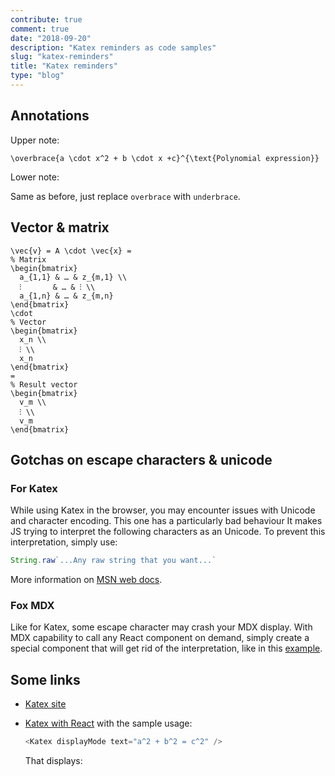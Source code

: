 ```yaml
---
contribute: true
comment: true
date: "2018-09-20"
description: "Katex reminders as code samples"
slug: "katex-reminders"
title: "Katex reminders"
type: "blog"
---
```



## Annotations
Upper note:
<Katex displayMode text='\overbrace{a \cdot x^2 + b \cdot x +c}^{\text{Polynomial expression}}' />

```katex
\overbrace{a \cdot x^2 + b \cdot x +c}^{\text{Polynomial expression}}
```

Lower note:
<AnnotationLower />

Same as before, just replace `overbrace` with `underbrace`.

## Vector & matrix
<VectorAndMatrix />

```katex
\vec{v} = A \cdot \vec{x} = 
% Matrix
\begin{bmatrix}
  a_{1,1} & … & z_{m,1} \\
  ⁝       & … & ⁝ \\
  a_{1,n} & … & z_{m,n}
\end{bmatrix}
\cdot
% Vector
\begin{bmatrix}
  x_n \\
  ⁝ \\
  x_n
\end{bmatrix}
=
% Result vector
\begin{bmatrix}
  v_m \\
  ⁝ \\
  v_m
\end{bmatrix}
```

## Gotchas on escape characters & unicode
### For Katex
While using Katex in the browser, you may encounter issues with Unicode and character encoding.
This one <FakeUnicode /> has a particularly bad behaviour <Emoji text=':scream:.' /> It makes
JS trying to interpret the following characters as an Unicode. To prevent this interpretation,
simply use:

```js
String.raw`...Any raw string that you want...`
```

More information on [MSN web docs](https://developer.mozilla.org/fr/docs/Web/JavaScript/Reference/Objets_globaux/String/raw).

### Fox MDX
Like for Katex, some escape character may crash your MDX display. With MDX capability
to call any React component on demand, simply create a special component that will get
rid of the interpretation, like in this [example](https://github.com/PEM--/PEM--.github.io/blob/master/src/src/pages/blog/katex-reminders/FakeUnicode.js).

## Some links
* [Katex site](https://katex.org/)
* [Katex with React](https://github.com/PEM--/PEM--.github.io/blob/master/src/src/components/Katex.js)
  with the sample usage:
    ```js
    <Katex displayMode text="a^2 + b^2 = c^2" />
    ```
  
  That displays:
  <Katex displayMode text="a^2 + b^2 = c^2" />
